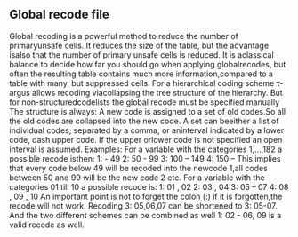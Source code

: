 ## Global recode file
Global recoding is a powerful method to reduce the number of primaryunsafe cells. It reduces the size of the table, but the advantage isalso that the number of primary unsafe cells is reduced. It is aclassical balance to decide how far you should go when applying globalrecodes, but often the resulting table contains much more information,compared to a table with many, but suppressed cells.
For a hierarchical coding scheme τ-argus allows recoding viacollapsing the tree structure of the hierarchy. But for non-structuredcodelists the global recode must be specified manually
The structure is always: A new code is assigned to a set of old codes.So all the old codes are collapsed into the new code. A set can beeither a list of individual codes, separated by a comma, or aninterval indicated by a lower code, dash upper code. If the upper orlower code is not specified an open interval is assumed.
Examples:
For a variable with the categories 1,...,182 a possible recode isthen:
1: - 49
2: 50 - 99
3: 100 -- 149
4: 150 --
This implies that every code below 49 will be recoded into the newcode 1,all codes between 50 and 99 will be the new code 2 etc.
For a variable with the categories 01 till 10 a possible recode is:
1: 01 , 02
2: 03 , 04
3: 05 -- 07
4: 08 , 09 , 10
An important point is not to forget the colon (:) if it is forgotten,the recode will not work.
Recoding 3: 05,06,07 can be shortened to 3: 05-07.
And the two different schemes can be combined as well
1: 02 - 06, 09
is a valid recode as well.

